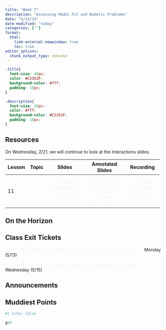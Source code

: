 ```yaml
---
title: "Week 7"
description: "Assessing Model Fit and Numeric Problems"
date: "5/13/24"
date-modified: "today"
categories: [""]
format: 
  html:
    link-external-newwindow: true
    toc: true
editor_options: 
  chunk_output_type: console
---
```


```css
.title{
  font-size: 40px;
  color: #C2352F;
  background-color: #fff;
  padding: 10px;
}

.description{
  font-size: 20px;
  color: #fff;
  background-color: #C2352F;
  padding: 10px;
}
```

## Resources

On Wednesday, 2/21, we will continue to look at the Interactions slides.

+--------+--------+-----------------------------------------------------------------------+------------------------------------------------------------------------------------+---------------------------------------------------------------+
| Lesson | Topic  | Slides                                                                | Annotated Slides                                                                   | Recording                                                     |
+========+========+:=====================================================================:+:==================================================================================:+:=============================================================:+
| 11     |        | [{{< iconify ri slideshow-fill size=30px >}}]{style="color:#f8f5f0;"} | [{{< iconify pepicons-pop pen-circle-filled size=29px >}}]{style="color:#f8f5f0;"} | [{{< iconify mdi video size=34px >}}]{style="color:#f8f5f0;"} |
+--------+--------+-----------------------------------------------------------------------+------------------------------------------------------------------------------------+---------------------------------------------------------------+

## On the Horizon

## Class Exit Tickets

[{{< iconify healthicons health-worker-form-negative size=30px >}}]{style="color:#f8f5f0;"} Monday (5/13)

[{{< iconify healthicons health-worker-form-negative size=30px >}}]{style="color:#f8f5f0;"} Wednesday (5/15)

## Announcements

## Muddiest Points

```r
#| echo: false

g=3
```
